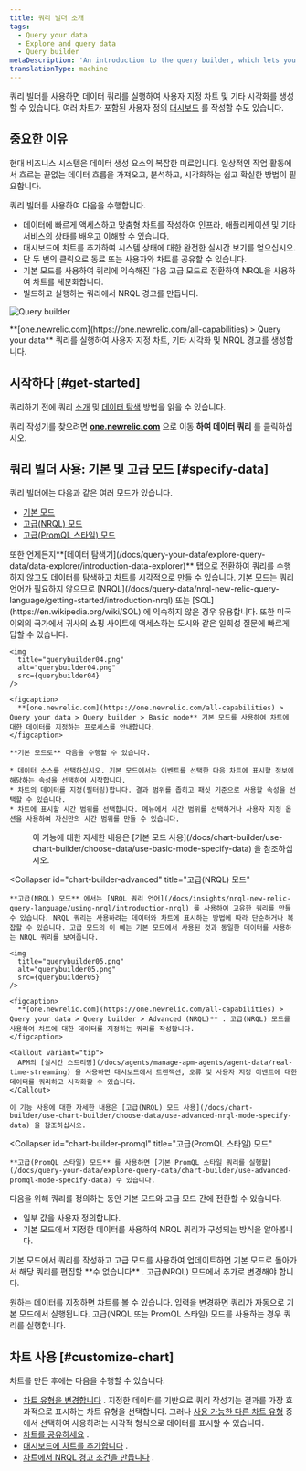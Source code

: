 ```yaml
---
title: 쿼리 빌더 소개
tags:
  - Query your data
  - Explore and query data
  - Query builder
metaDescription: 'An introduction to the query builder, which lets you run custom queries of your data, build charts and other visualizations, and share charts with others.'
translationType: machine
---
```





쿼리 빌더를 사용하면 데이터 쿼리를 실행하여 사용자 지정 차트 및 기타 시각화를 생성할 수 있습니다. 여러 차트가 포함된 사용자 정의 [대시보드](/docs/dashboards/manage-your-dashboard/manage-your-dashboard#dash-create-chart) 를 작성할 수도 있습니다.

## 중요한 이유

현대 비즈니스 시스템은 데이터 생성 요소의 복잡한 미로입니다. 일상적인 작업 활동에서 흐르는 끝없는 데이터 흐름을 가져오고, 분석하고, 시각화하는 쉽고 확실한 방법이 필요합니다.

쿼리 빌더를 사용하여 다음을 수행합니다.

* 데이터에 빠르게 액세스하고 맞춤형 차트를 작성하여 인프라, 애플리케이션 및 기타 서비스의 상태를 배우고 이해할 수 있습니다.
* 대시보드에 차트를 추가하여 시스템 상태에 대한 완전한 실시간 보기를 얻으십시오.
* 단 두 번의 클릭으로 동료 또는 사용자와 차트를 공유할 수 있습니다.
* 기본 모드를 사용하여 쿼리에 익숙해진 다음 고급 모드로 전환하여 NRQL을 사용하여 차트를 세분화합니다.
* 빌드하고 실행하는 쿼리에서 NRQL 경고를 만듭니다.

<img
  title="Query builder"
  alt="Query builder"
  src={introQueryBuilder}
/>

<figcaption>
  **[one.newrelic.com](https://one.newrelic.com/all-capabilities) > Query your data** 쿼리를 실행하여 사용자 지정 차트, 기타 시각화 및 NRQL 경고를 생성합니다.
</figcaption>

## 시작하다 [#get-started]

쿼리하기 전에 쿼리 [소개](/docs/telemetry-data-platform/ingest-manage-data/understand-data/introduction-querying-new-relic-data/) 및 [데이터 탐색](/docs/query-your-data/explore-query-data/explore-data/introduction-data-explorer/) 방법을 읽을 수 있습니다.

쿼리 작성기를 찾으려면 **[one.newrelic.com](https://one.newrelic.com/all-capabilities)** 으로 이동 **하여 데이터 쿼리** 를 클릭하십시오.

## 쿼리 빌더 사용: 기본 및 고급 모드 [#specify-data]

쿼리 빌더에는 다음과 같은 여러 모드가 있습니다.

* [기본 모드](/docs/chart-builder/use-chart-builder/choose-data/use-basic-mode-specify-data)
* [고급(NRQL) 모드](/docs/chart-builder/use-chart-builder/choose-data/use-advanced-nrql-mode-specify-data)
* [고급(PromQL 스타일) 모드](#chart-builder-promql)

<Callout variant="tip">
  또한 언제든지**[데이터 탐색기](/docs/query-your-data/explore-query-data/data-explorer/introduction-data-explorer)** 탭으로 전환하여 쿼리를 수행하지 않고도 데이터를 탐색하고 차트를 시각적으로 만들 수 있습니다.
</Callout>

<CollapserGroup>
  <Collapser
    id="chart-builder-basic"
    title="기본 모드"
  >
    기본 모드는 쿼리 언어가 필요하지 않으므로 [NRQL](/docs/query-data/nrql-new-relic-query-language/getting-started/introduction-nrql) 또는 [SQL](https://en.wikipedia.org/wiki/SQL) 에 익숙하지 않은 경우 유용합니다. 또한 미국 이외의 국가에서 귀사의 쇼핑 사이트에 액세스하는 도시와 같은 일회성 질문에 빠르게 답할 수 있습니다.

    <img
      title="querybuilder04.png"
      alt="querybuilder04.png"
      src={querybuilder04}
    />

    <figcaption>
      **[one.newrelic.com](https://one.newrelic.com/all-capabilities) > Query your data > Query builder > Basic mode** 기본 모드를 사용하여 차트에 대한 데이터를 지정하는 프로세스를 안내합니다.
    </figcaption>

    **기본 모드로** 다음을 수행할 수 있습니다.

    * 데이터 소스를 선택하십시오. 기본 모드에서는 이벤트를 선택한 다음 차트에 표시할 정보에 해당하는 속성을 선택하여 시작합니다.
    * 차트의 데이터를 지정(필터링)합니다. 결과 범위를 좁히고 패싯 기준으로 사용할 속성을 선택할 수 있습니다.
    * 차트에 표시할 시간 범위를 선택합니다. 메뉴에서 시간 범위를 선택하거나 사용자 지정 옵션을 사용하여 자신만의 시간 범위를 만들 수 있습니다.
  </Collapser>

  <dd>
    이 기능에 대한 자세한 내용은 [기본 모드 사용](/docs/chart-builder/use-chart-builder/choose-data/use-basic-mode-specify-data) 을 참조하십시오.
  </dd>

  <Collapser
    id="chart-builder-advanced"
    title="고급(NRQL) 모드"
  >
    **고급(NRQL) 모드** 에서는 [NRQL 쿼리 언어](/docs/insights/nrql-new-relic-query-language/using-nrql/introduction-nrql) 를 사용하여 고유한 쿼리를 만들 수 있습니다. NRQL 쿼리는 사용하려는 데이터와 차트에 표시하는 방법에 따라 단순하거나 복잡할 수 있습니다. 고급 모드의 이 예는 기본 모드에서 사용된 것과 동일한 데이터를 사용하는 NRQL 쿼리를 보여줍니다.

    <img
      title="querybuilder05.png"
      alt="querybuilder05.png"
      src={querybuilder05}
    />

    <figcaption>
      **[one.newrelic.com](https://one.newrelic.com/all-capabilities) > Query your data > Query builder > Advanced (NRQL)** . 고급(NRQL) 모드를 사용하여 차트에 대한 데이터를 지정하는 쿼리를 작성합니다.
    </figcaption>

    <Callout variant="tip">
      APM의 [실시간 스트리밍](/docs/agents/manage-apm-agents/agent-data/real-time-streaming) 을 사용하면 대시보드에서 트랜잭션, 오류 및 사용자 지정 이벤트에 대한 데이터를 쿼리하고 시각화할 수 있습니다.
    </Callout>

    이 기능 사용에 대한 자세한 내용은 [고급(NRQL) 모드 사용](/docs/chart-builder/use-chart-builder/choose-data/use-advanced-nrql-mode-specify-data) 을 참조하십시오.
  </Collapser>

  <Collapser
    id="chart-builder-promql"
    title="고급(PromQL 스타일) 모드"
  >
    **고급(PromQL 스타일) 모드** 를 사용하면 [기본 PromQL 스타일 쿼리를 실행할](/docs/query-your-data/explore-query-data/chart-builder/use-advanced-promql-mode-specify-data) 수 있습니다.
  </Collapser>
</CollapserGroup>

다음을 위해 쿼리를 정의하는 동안 기본 모드와 고급 모드 간에 전환할 수 있습니다.

* 일부 값을 사용자 정의합니다.
* 기본 모드에서 지정한 데이터를 사용하여 NRQL 쿼리가 구성되는 방식을 알아봅니다.

<Callout variant="important">
  기본 모드에서 쿼리를 작성하고 고급 모드를 사용하여 업데이트하면 기본 모드로 돌아가서 해당 쿼리를 편집할 **수 없습니다** . 고급(NRQL) 모드에서 추가로 변경해야 합니다.
</Callout>

원하는 데이터를 지정하면 차트를 볼 수 있습니다. 입력을 변경하면 쿼리가 자동으로 기본 모드에서 실행됩니다. 고급(NRQL 또는 PromQL 스타일) 모드를 사용하는 경우 쿼리를 실행합니다.

## 차트 사용 [#customize-chart]

차트를 만든 후에는 다음을 수행할 수 있습니다.

* [차트 유형을 변경합니다](/docs/chart-builder/use-chart-builder/use-charts/use-your-charts#change-appearance) . 지정한 데이터를 기반으로 쿼리 작성기는 결과를 가장 효과적으로 표시하는 차트 유형을 선택합니다. 그러나 [사용 가능한 다른 차트 유형](/docs/insights/use-insights-ui/manage-dashboards/insights-chart-types) 중에서 선택하여 사용하려는 시각적 형식으로 데이터를 표시할 수 있습니다.
* [차트를 공유하세요](/docs/chart-builder/use-chart-builder/use-charts/use-your-charts#share-charts) .
* [대시보드에 차트를 추가합니다](/docs/chart-builder/use-chart-builder/use-charts/use-your-charts#add-to-dashboard) .
* [차트에서 NRQL 경고 조건을 만듭니다](/docs/alerts-applied-intelligence/new-relic-alerts/alert-conditions/create-nrql-alert-conditions/#create-chart) .